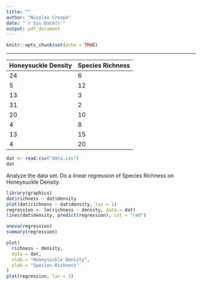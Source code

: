 ```yaml
---
title: ""
author: "Nicolas Crespo"
date: "`r Sys.Date()`"
output: pdf_document
---
```


```r
knitr::opts_chunk$set(echo = TRUE)
```

---

| Honeysuckle Density | Species Richness |
|---------------------|------------------|
| 24                  | 6                |
| 5                   | 12               |
| 13                  | 3                |
| 31                  | 2                |
| 20                  | 10               |
| 4                   | 8                |
| 13                  | 15               |
| 4                   | 20               |

```r
dat <- read.csv("data.csv")
dat
```

Analyze the data set. Do a linear regression of Species Richness on Honeysuckle
Density.

```r
library(graphics)
dat$richness ~ dat$density
plot(dat$richness ~ dat$density, las = 1)
regression <- lm(richness ~ density, data = dat)
lines(dat$density, predict(regression), col = "red")

anova(regression)
summary(regression)

plot(
  richness ~ density,
  data = dat,
  xlab = "Honeysuckle Density",
  ylab = "Species Richness"
)
plot(regression, las = 1)
```

